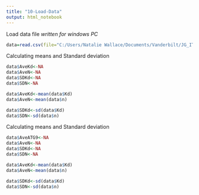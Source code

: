 ```yaml
---
title: "10-Load-Data"
output: html_notebook
---
```



Load data file
*written for windows PC*
```r
data=read.csv(file="C:/Users/Natalie Wallace/Documents/Vanderbilt/JG_ITC-data.csv", header=TRUE)
```


Calculating means and Standard deviation
```r

data$AveKd<-NA
data$AveN<-NA
data$SDKd<-NA
data$SDN<-NA

data$AveKd<-mean(data$Kd)
data$AveN<-mean(data$n)

data$SDKd<-sd(data$Kd)
data$SDN<-sd(data$n)

```

Calculating means and Standard deviation
```r

data$AveATG9<-NA
data$AveN<-NA
data$SDKd<-NA
data$SDN<-NA

data$AveKd<-mean(data$Kd)
data$AveN<-mean(data$n)

data$SDKd<-sd(data$Kd)
data$SDN<-sd(data$n)

```
